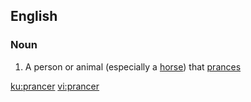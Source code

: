 {{also|Prancer}}
==English==

===Noun===
{{en-noun}}

# A person or animal (especially a [[horse]]) that [[prance]]s

[[ku:prancer]]
[[vi:prancer]]